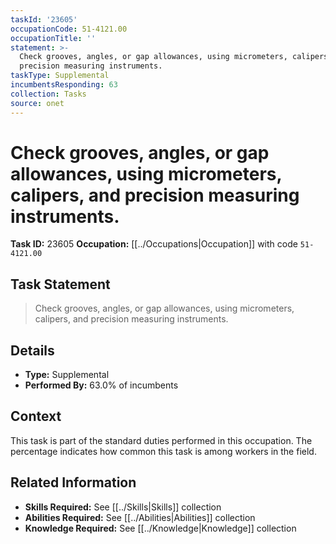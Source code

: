 ```yaml
---
taskId: '23605'
occupationCode: 51-4121.00
occupationTitle: ''
statement: >-
  Check grooves, angles, or gap allowances, using micrometers, calipers, and
  precision measuring instruments.
taskType: Supplemental
incumbentsResponding: 63
collection: Tasks
source: onet
---
```

# Check grooves, angles, or gap allowances, using micrometers, calipers, and precision measuring instruments.

**Task ID:** 23605
**Occupation:** [[../Occupations|Occupation]] with code `51-4121.00`

## Task Statement

> Check grooves, angles, or gap allowances, using micrometers, calipers, and precision measuring instruments.

## Details

- **Type:** Supplemental
- **Performed By:** 63.0% of incumbents

## Context

This task is part of the standard duties performed in this occupation. The percentage indicates how common this task is among workers in the field.

## Related Information

- **Skills Required:** See [[../Skills|Skills]] collection
- **Abilities Required:** See [[../Abilities|Abilities]] collection
- **Knowledge Required:** See [[../Knowledge|Knowledge]] collection
